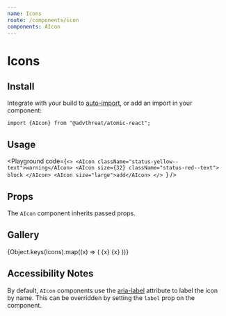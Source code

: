```yaml
---
name: Icons
route: /components/icon
components: AIcon
---
```




# Icons

## Install

Integrate with your build to [auto-import](/#integrating), or add an import in your component:

```
import {AIcon} from "@advthreat/atomic-react";
```

## Usage

<Playground
  code={`<>
  <AIcon className="status-yellow--text">warning</AIcon>
  <AIcon size={32} className="status-red--text">
    block
  </AIcon>
  <AIcon size="large">add</AIcon>
</>
`}
/>

## Props

The `AIcon` component inherits passed props.

<Props of="AIcon" />

## Gallery

<AList className="flex-row flex-wrap mb-8">
  {Object.keys(Icons).map((x) => (
    <AListItem
      name={x}
      key={x}
      className="flex-grow-0"
      style={{flexBasis: "33.33%"}}>
      <AListItemAvatar style={{minWidth: 24}}>
        <AIcon>{x}</AIcon>
      </AListItemAvatar>
      <AListItemTitle>{x}</AListItemTitle>
    </AListItem>
  ))}
</AList>

## Accessibility Notes

By default, `AIcon` components use the [aria-label](https://www.w3.org/TR/wai-aria/#aria-label) attribute to label the icon by name. This can be overridden by setting the `label` prop on the component.
